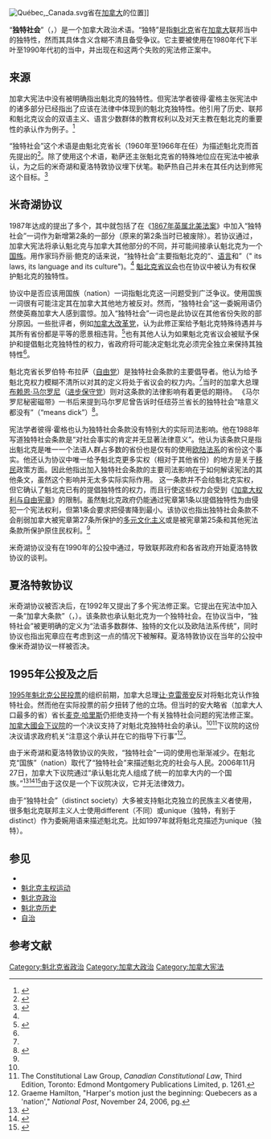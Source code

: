 [[File:Québec,_Canada.svg|right]]省在[[加拿大|加拿大]]的位置]]

<span>“</span>'''独特社会'''”（{{lang-fr|la société distincte}}，{{lang-en|distinct society}}）是一个加拿大政治术语。“独特”是指[[魁北克|魁北克]]省在[[加拿大|加拿大]]联邦当中的独特性，然而其具体含义含糊不清且备受争议。它主要被使用在1980年代下半叶至1990年代初的{{link-en|加拿大宪法争议|Constitutional debate in Canada}}当中，并出现在{{link-en|米奇湖协议|Meech Lake Accord}}和{{link-en|夏洛特敦协议|Charlottetown Accord}}这两个失败的宪法修正案中。

== 来源 ==
加拿大宪法中没有被明确指出魁北克的独特性。但宪法学者彼得·霍格主张宪法中的诸多部分已经指出了应该在法律中体现到的魁北克独特性。他引用了{{link-en|加拿大联邦主义|Canadian federalism}}历史、联邦和魁北克议会的双语主义、语言少数群体的教育权利以及对天主教在魁北克的重要性的承认作为例子。<ref name=":0">{{Cite book|title = Meech Lake Constitutional Accord annotated|last = Hogg|first = Peter W.|publisher = Carswell|year = 1988|isbn = 9780459314712|location = |pages = |trans-title = 米奇湖宪法协议注解}}</ref>

“独特社会”这个术语是由魁北克省长{{link-en|让·勒萨热|Jean Lesage}}（1960年至1966年在任）为描述魁北克而首先提出的<ref name=":1">{{Cite book|title=Distinct Society: Origins, Interpretations, Implications |last=O’Neal |first=Brian |publisher=Library of Parliament |year=1995 |isbn=9780660165622 |location= |pages= |url=http://www.parl.gc.ca/Content/LOP/ResearchPublications/bp408-e.htm |archiveurl=https://web.archive.org/web/20111110032906/http://www.parl.gc.ca/Content/LOP/ResearchPublications/bp408-e.htm |trans-title=独特社会：来源、理解和影响 |archivedate=2011年11月10日 |deadurl=yes }}</ref>。除了使用这个术语，勒萨还主张魁北克省的特殊地位应在宪法中被承认，为之后的米奇湖和夏洛特敦协议埋下伏笔。勒萨热自己并未在其任内达到修宪这个目标。<ref>{{Cite news|url = |title = 'Separation' time-honored French threat|last = Languedoc|first = Colin|date = 1989年2月21日|accessdate = |trans-title = “分离”——法裔的老派威胁|work = Financial Post|location = 多伦多|page = 12}}</ref>

== 米奇湖协议 ==
1987年达成的{{link-en|米奇湖协议|Meech Lake Accord}}提出了多个{{link-en|加拿大宪法修正案|Amendments to the Constitution of Canada|d=宪法修正案}}，其中就包括了在《[[1867年英属北美法案|1867年英属北美法案]]》中加入“独特社会”一词作为新增第2条的一部分（原来的第2条当时已被废除）。若协议通过，加拿大宪法将承认魁北克与加拿大其他部分的不同，并可能间接承认魁北克为一个[[国族|国族]]。用作家玛乔丽·鲍克的话来说，“独特社会”主要指魁北克的“{{link-fr|魁北克法律|Droit au Québec|d=法律}}、[[法语|语言]]和{{link-en|魁北克文化|Culture of Quebec|d=文化}}”（" its laws, its language and its culture")。<ref name=":1" /> [[魁北克省議會|魁北克省议会]]也在协议中被认为有权保护魁北克的独特性。

协议中是否应该用国族（nation）一词指魁北克这一问题受到广泛争议。使用国族一词很有可能注定其在加拿大其他地方被反对。然而，“独特社会”这一委婉用语仍然使英裔加拿大人感到震惊。加入“独特社会”一词也是此协议在其他省份失败的部分原因。一些批评者，例如[[加拿大改革黨|加拿大改革党]]，认为此修正案给予魁北克特殊待遇并与其所有省份都是平等的愿景相违背。<ref>{{Cite journal|url = http://www.thecanadianencyclopedia.ca/en/article/meech-lake-ten-years-after/|title = A Life Of Its Own|journal = [[Maclean's|Maclean's]]|issue = 25|doi = |others = |year = 2000|volume = 113|page = 16|pmid = |author = John Geddes|trans-title = 一个自己的生命|issn = 0024-9262|access-date = 2015-12-31|archive-date = 2020-08-13|archive-url = https://web.archive.org/web/20200813180345/https://www.thecanadianencyclopedia.ca/en/article/meech-lake-ten-years-after|dead-url = no}}</ref>也有其他人认为如果魁北克省议会被赋予保护和提倡魁北克独特性的权力，省政府将可能决定魁北克必须完全独立来保持其独特性<ref name=":1" />。

魁北克省长罗伯特·布拉萨（[[魁北克自由黨|自由党]]）是独特社会条款的主要倡导者。他认为给予魁北克权力模糊不清所以对其的定义将处于省议会的权力内。<ref name=":1" />当时的加拿大总理[[布赖恩·马尔罗尼|布赖恩·马尔罗尼]]（[[加拿大進步保守黨|进步保守党]]）则对这条款的法律影响有着更低的期待。 《马尔罗尼秘密磁带》一书后来提到马尔罗尼曾告诉时任纽芬兰省长的{{link-en|克莱德·韦尔斯|Clyde Wells}}独特社会“啥意义都没有”（“means dick”）<ref>{{Cite book|title = The Secret Mulroney Tapes: Unguarded Confessions of a Prime Minister|url = https://archive.org/details/secretmulroneyta00pete|last = Newman|first = Peter C.|publisher = Random House Canada|year = 2005|isbn = 9780679313526|location = 多伦多|pages = |trans-title = 马尔罗尼秘密磁带：一个总理的坦白}}</ref>。

宪法学者彼得·霍格也认为独特社会条款没有特别大的实际司法影响。他在1988年写道独特社会条款是“对社会事实的肯定并无显著法律意义”。他认为该条款只是指出魁北克是唯一一个法语人群占多数的省份也是仅有的使用[[欧陆法系|欧陆法系]]的省份这个事实。他还认为协议中唯一给予魁北克更多实权（相对于其他省份）的地方是关于[[移民|移民]]政策方面。因此他指出加入独特社会条款的主要司法影响在于如何解读宪法的其他条文，虽然这个影响并无太多实际实际作用。 这一条款并不会给魁北克实权，但它确认了魁北克已有的提倡独特性的权力，而且行使这些权力会受到《[[加拿大權利與自由憲章|加拿大权利与自由宪章]]》的限制。虽然魁北克政府仍能通过宪章第1条以提倡独特性为由侵犯一个宪法权利，但第1条会要求把侵害降到最小。该协议也指出独特社会条款不会削弱加拿大被宪章第27条所保护的[[多元文化主义|多元文化主义]]或是被宪章第25条和其他宪法条款所保护原住民权利。<ref name=":0" />

米奇湖协议没有在1990年的公投中通过，导致联邦政府和各省政府开始夏洛特敦协议的谈判。

== 夏洛特敦协议 ==
米奇湖协议被否决后，{{link-en|夏洛特敦协议|Charlottetown Accord}}在1992年又提出了多个宪法修正案。它提出在宪法中加入一条“加拿大条款”（{{lang-en|Canada Clause}}，{{lang-fr|clause Canada}}）。该条款也承认魁北克为一个独特社会。在协议当中，“独特社会”被更明确的定义为“法语多数群体、独特的文化以及欧陆法系传统”，同时协议也指出宪章应在考虑到这一点的情况下被解释。夏洛特敦协议在当年的公投中像米奇湖协议一样被否决。

== 1995年公投及之后 ==
[[1995年魁北克公民投票|1995年魁北克公民投票]]的组织前期，加拿大总理[[让·克雷蒂安|让·克雷蒂安]]反对将魁北克认作独特社会。然而他在实际投票的前夕扭转了他的立场。但当时的安大略省（加拿大人口最多的省）省长[[麦克·哈里斯|麦克·哈里斯]]仍拒绝支持一个有关独特社会问题的宪法修正案。[[加拿大下議院|加拿大國会下议院]]的一个决议支持了对魁北克独特社会的承认。<ref name=":1" /><ref>The Constitutional Law Group, ''Canadian Constitutional Law'', Third Edition, Toronto: Edmond Montgomery Publications Limited, p. 1261.</ref>下议院的这份决议请求政府机关“注意这个承认并在它的指导下行事”<ref>Graeme Hamilton, "Harper's motion just the beginning: Quebecers as a 'nation'," ''National Post'', November 24, 2006, pg. </ref>。

由于米奇湖和夏洛特敦协议的失败，“独特社会”一词的使用也渐渐减少。在魁北克“国族”（nation）取代了“独特社会”来描述魁北克的社会与人民。2006年11月27日，加拿大下议院通过{{link-en|魁北克人国族动议|Québécois nation motion|d=决议}}“承认魁北克人组成了统一的加拿大内的一个国族。”<ref>{{Cite web |url=http://www2.parl.gc.ca/HousePublications/Publication.aspx?Pub=hansard&Language=E&Mode=1&Parl=39&Ses=1&DocId=2544166&File=0#SOB-1798651 |title=Hansard; 39th Parliament, 1st Session; No. 087; November 27, 2006 |access-date=2015-12-31 |archive-date=2007-12-15 |archive-url=https://web.archive.org/web/20071215123247/http://www2.parl.gc.ca/HousePublications/Publication.aspx?Pub=hansard&Language=E&Mode=1&Parl=39&Ses=1&DocId=2544166&File=0#SOB-1798651 |dead-url=no }}</ref><ref>{{Cite web |url=http://www.theglobeandmail.com/servlet/story/RTGAM.20061128.wnation28/BNStory/National/home |title=Galloway, Gloria; Curry, Bill; Dobrota, Alex; ''Globe and Mail'': 'Nation' motion passes, but costs Harper; November 28, 2006 |accessdate=2015-12-31 |archive-date=2008-07-24 |archive-url=https://web.archive.org/web/20080724054432/http://www.theglobeandmail.com/servlet/story/RTGAM.20061128.wnation28/BNStory/National/home |dead-url=no }}</ref><ref>{{Cite web |url=http://www.theglobeandmail.com/servlet/story/RTGAM.20061127.wchong1127/BNStory/National |title=Bonoguore, Tenille; Sallot, Jeff; ''Globe and Mail'': Harper's Quebec motion passes easily; November 27, 2006 |accessdate=2015-12-31 |archive-date=2006-11-29 |archive-url=https://web.archive.org/web/20061129050254/http://www.theglobeandmail.com/servlet/story/RTGAM.20061127.wchong1127/BNStory/National |dead-url=no }}</ref>由于这仅是一个下议院决议，它并无法律效力。

由于“独特社会”（distinct society）大多被支持魁北克独立的民族主义者使用，很多魁北克联邦主义人士使用different（不同）或unique（独特，有别于distinct）作为委婉用语来描述魁北克。比如1997年{{link-en|卡尔加里宣言|Calgary Declaration}}就将魁北克描述为unique（独特）。

== 参见 ==
* {{link-en|魁北克联邦主义|Federalism in Quebec}}
* [[魁北克主权运动|魁北克主权运动]]
* [[魁北克政治|魁北克政治]]
* [[魁北克历史|魁北克历史]]
* [[自治地方|自治]]

== 参考文献 ==
{{Reflist}}
[[Category:魁北克省政治|Category:魁北克省政治]]
[[Category:加拿大政治|Category:加拿大政治]]
[[Category:加拿大宪法|Category:加拿大宪法]]